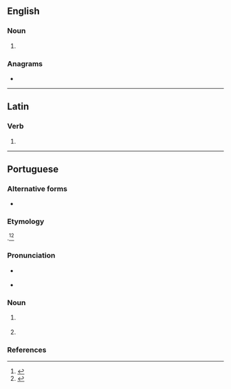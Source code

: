 ==English==

===Noun===
{{en-noun}}

# {{obsolete spelling of|en|boat}}

===Anagrams===
* {{anagrams|en|a=abeot|Beato|Tae Bo|TaeBo}}

----

==Latin==

===Verb===
{{la-verb-form|boāte}}

# {{inflection of|la|boō||2|p|pres|actv|impr}}

----

==Portuguese==

===Alternative forms===
* {{alter|pt|boîte}}

===Etymology===
{{bor+|pt|fr|boîte||nightclub|lit=box}}.<ref>{{R:pt:Infopédia}}</ref><ref>{{R:pt:Priberam}}</ref>

===Pronunciation===
{{pt-IPA|br=boate|rio=buatch|pt=buate}}
* {{a|South Brazil}} {{IPA|pt|/bo.ˈa.te/}}
* {{hyph|pt|bo|a|te}}

===Noun===
{{pt-noun|f}}

# {{l|en|nightclub}} {{gloss|establishment that is open late at night}}
#: {{syn|pt|clube noturno}}
# {{l|en|discotheque}} {{gloss|a dance hall / club / party place}}
#: {{syn|pt|discoteca}}

===References===
<references/>